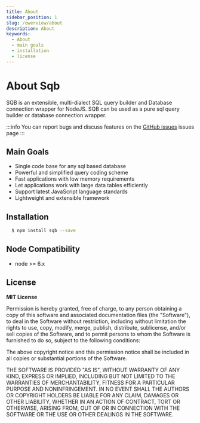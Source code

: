 ```yaml
---
title: About
sidebar_position: 1
slug: /owerview/about
description: About
keywords:
  - About
  - main goals
  - installation
  - license
---
```

# About Sqb
SQB is an extensible, multi-dialect SQL query builder and Database connection wrapper for NodeJS. SQB can be used as a pure sql query builder or database connection wrapper.

:::info
You can report bugs and discuss features on the [GitHub issues](https://github.com/sqbjs/sqb/issues) issues page
:::
## Main Goals
- Single code base for any sql based database
- Powerful and simplified query coding scheme
- Fast applications with low memory requirements
- Let applications work with large data tables efficiently
- Support latest JavaScript language standards
- Lightweight and extensible framework

## Installation

```bash
  $ npm install sqb --save
```
## Node Compatibility
- node >= 6.x

## License

**MIT License**

Permission is hereby granted, free of charge, to any person obtaining a copy of this software and associated documentation files (the "Software"), to deal in the Software without restriction, including without limitation the rights to use, copy, modify, merge, publish, distribute, sublicense, and/or sell copies of the Software, and to permit persons to whom the Software is furnished to do so, subject to the following conditions:

The above copyright notice and this permission notice shall be included in all copies or substantial portions of the Software.

THE SOFTWARE IS PROVIDED "AS IS", WITHOUT WARRANTY OF ANY KIND, EXPRESS OR IMPLIED, INCLUDING BUT NOT LIMITED TO THE WARRANTIES OF MERCHANTABILITY, FITNESS FOR A PARTICULAR PURPOSE AND NONINFRINGEMENT. IN NO EVENT SHALL THE AUTHORS OR COPYRIGHT HOLDERS BE LIABLE FOR ANY CLAIM, DAMAGES OR OTHER LIABILITY, WHETHER IN AN ACTION OF CONTRACT, TORT OR OTHERWISE, ARISING FROM, OUT OF OR IN CONNECTION WITH THE SOFTWARE OR THE USE OR OTHER DEALINGS IN THE SOFTWARE.